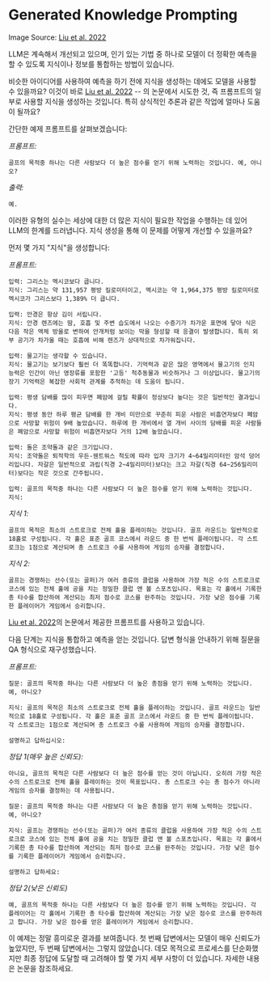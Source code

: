 # Generated Knowledge Prompting


<Screenshot src={GENKNOW} alt="GENKNOW" />

Image Source: [Liu et al. 2022](https://arxiv.org/pdf/2110.08387.pdf)

LLM은 계속해서 개선되고 있으며, 인기 있는 기법 중 하나로 모델이 더 정확한 예측을 할 수 있도록 지식이나 정보를 통합하는 방법이 있습니다.

비슷한 아이디어를 사용하여 예측을 하기 전에 지식을 생성하는 데에도 모델을 사용할 수 있을까요? 이것이 바로 [Liu et al. 2022](https://arxiv.org/pdf/2110.08387.pdf) -- 의 논문에서 시도한 것, 즉 프롬프트의 일부로 사용할 지식을 생성하는 것입니다. 특히 상식적인 추론과 같은 작업에 얼마나 도움이 될까요?

간단한 예제 프롬프트를 살펴보겠습니다:

*프롬프트:*
```
골프의 목적중 하나는 다른 사람보다 더 높은 점수를 얻기 위해 노력하는 것입니다. 예, 아니오?
```

*출력:*
```
예.
```

이러한 유형의 실수는 세상에 대한 더 많은 지식이 필요한 작업을 수행하는 데 있어 LLM의 한계를 드러냅니다. 지식 생성을 통해 이 문제를 어떻게 개선할 수 있을까요?

먼저 몇 가지 "지식"을 생성합니다:

*프롬프트:*
```
입력: 그리스는 멕시코보다 큽니다.
지식: 그리스는 약 131,957 평방 킬로미터이고, 멕시코는 약 1,964,375 평방 킬로미터로 멕시코가 그리스보다 1,389% 더 큽니다.

입력: 안경은 항상 김이 서립니다.
지식: 안경 렌즈에는 땀, 호흡 및 주변 습도에서 나오는 수증기가 차가운 표면에 닿아 식은 다음 작은 액체 방울로 변하여 안개처럼 보이는 막을 형성할 때 응결이 발생합니다. 특히 외부 공기가 차가울 때는 호흡에 비해 렌즈가 상대적으로 차가워집니다.

입력: 물고기는 생각할 수 있습니다.
지식: 물고기는 보기보다 훨씬 더 똑똑합니다. 기억력과 같은 많은 영역에서 물고기의 인지 능력은 인간이 아닌 영장류를 포함한 '고등' 척추동물과 비슷하거나 그 이상입니다. 물고기의 장기 기억력은 복잡한 사회적 관계를 추적하는 데 도움이 됩니다.

입력: 평생 담배를 많이 피우면 폐암에 걸릴 확률이 정상보다 높다는 것은 일반적인 결과입니다.
지식: 평생 동안 하루 평균 담배를 한 개비 미만으로 꾸준히 피운 사람은 비흡연자보다 폐암으로 사망할 위험이 9배 높았습니다. 하루에 한 개비에서 열 개비 사이의 담배를 피운 사람들은 폐암으로 사망할 위험이 비흡연자보다 거의 12배 높았습니다.

입력: 돌은 조약돌과 같은 크기입니다.
지식: 조약돌은 퇴적학의 우든-웬트워스 척도에 따라 입자 크기가 4~64밀리미터인 암석 덩어리입니다. 자갈은 일반적으로 과립(직경 2~4밀리미터)보다는 크고 자갈(직경 64~256밀리미터)보다는 작은 것으로 간주됩니다.

입력: 골프의 목적중 하나는 다른 사람보다 더 높은 점수를 얻기 위해 노력하는 것입니다.
지식:
```

*지식 1:*
```
골프의 목적은 최소의 스트로크로 전체 홀을 플레이하는 것입니다. 골프 라운드는 일반적으로 18홀로 구성됩니다. 각 홀은 표준 골프 코스에서 라운드 중 한 번씩 플레이됩니다. 각 스트로크는 1점으로 계산되며 총 스트로크 수를 사용하여 게임의 승자를 결정합니다.
```

*지식 2:*
```
골프는 경쟁하는 선수(또는 골퍼)가 여러 종류의 클럽을 사용하여 가장 적은 수의 스트로크로 코스에 있는 전체 홀에 공을 치는 정밀한 클럽 앤 볼 스포츠입니다. 목표는 각 홀에서 기록한 총 타수를 합산하여 계산되는 최저 점수로 코스를 완주하는 것입니다. 가장 낮은 점수를 기록한 플레이어가 게임에서 승리합니다.
```

[Liu et al. 2022](https://arxiv.org/pdf/2110.08387.pdf)의 논문에서 제공한 프롬프트를 사용하고 있습니다.

다음 단계는 지식을 통합하고 예측을 얻는 것입니다. 답변 형식을 안내하기 위해 질문을 QA 형식으로 재구성했습니다.

*프롬프트:*
```
질문: 골프의 목적중 하나는 다른 사람보다 더 높은 총점을 얻기 위해 노력하는 것입니다. 예, 아니오?

지식: 골프의 목적은 최소의 스트로크로 전체 홀을 플레이하는 것입니다. 골프 라운드는 일반적으로 18홀로 구성됩니다. 각 홀은 표준 골프 코스에서 라운드 중 한 번씩 플레이됩니다. 각 스트로크는 1점으로 계산되며 총 스트로크 수를 사용하여 게임의 승자를 결정합니다.

설명하고 답하십시오: 
```

*정답 1(매우 높은 신뢰도):*
```
아니요, 골프의 목적은 다른 사람보다 더 높은 점수를 얻는 것이 아닙니다. 오히려 가장 적은 수의 스트로크로 전체 홀을 플레이하는 것이 목표입니다. 총 스트로크 수는 총 점수가 아니라 게임의 승자를 결정하는 데 사용됩니다.
```

```
질문: 골프의 목적중 하나는 다른 사람보다 더 높은 총점을 얻기 위해 노력하는 것입니다. 예, 아니오?

지식: 골프는 경쟁하는 선수(또는 골퍼)가 여러 종류의 클럽을 사용하여 가장 적은 수의 스트로크로 코스에 있는 전체 홀에 공을 치는 정밀한 클럽 앤 볼 스포츠입니다. 목표는 각 홀에서 기록한 총 타수를 합산하여 계산되는 최저 점수로 코스를 완주하는 것입니다. 가장 낮은 점수를 기록한 플레이어가 게임에서 승리합니다.

설명하고 답하세요:
```

*정답 2(낮은 신뢰도)*
```
예, 골프의 목적중 하나는 다른 사람보다 더 높은 점수를 얻기 위해 노력하는 것입니다. 각 플레이어는 각 홀에서 기록한 총 타수를 합산하여 계산되는 가장 낮은 점수로 코스를 완주하려고 합니다. 가장 낮은 점수를 얻은 플레이어가 게임에서 승리합니다.
```

이 예제는 정말 흥미로운 결과를 보여줍니다. 첫 번째 답변에서는 모델이 매우 신뢰도가 높았지만, 두 번째 답변에서는 그렇지 않았습니다. 데모 목적으로 프로세스를 단순화했지만 최종 정답에 도달할 때 고려해야 할 몇 가지 세부 사항이 더 있습니다. 자세한 내용은 논문을 참조하세요.
